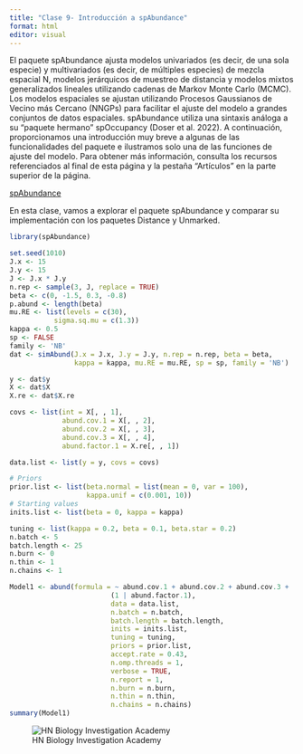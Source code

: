 ---
title: "Clase 9- Introducción a spAbundance"
format: html
editor: visual
---

El paquete spAbundance ajusta modelos univariados (es decir, de una sola especie) y multivariados (es decir, de múltiples especies) de mezcla espacial N, modelos jerárquicos de muestreo de distancia y modelos mixtos generalizados lineales utilizando cadenas de Markov Monte Carlo (MCMC). Los modelos espaciales se ajustan utilizando Procesos Gaussianos de Vecino más Cercano (NNGPs) para facilitar el ajuste del modelo a grandes conjuntos de datos espaciales. spAbundance utiliza una sintaxis análoga a su "paquete hermano" spOccupancy (Doser et al. 2022). A continuación, proporcionamos una introducción muy breve a algunas de las funcionalidades del paquete e ilustramos solo una de las funciones de ajuste del modelo. Para obtener más información, consulta los recursos referenciados al final de esta página y la pestaña "Artículos" en la parte superior de la página.

[spAbundance](https://www.jeffdoser.com/files/spabundance-web/)

En esta clase, vamos a explorar el paquete spAbundance y comparar su implementación con los paquetes Distance y Unmarked.

```{r}
library(spAbundance)
```

```{r, echo=FALSE}
set.seed(1010)
J.x <- 15
J.y <- 15
J <- J.x * J.y
n.rep <- sample(3, J, replace = TRUE)
beta <- c(0, -1.5, 0.3, -0.8)
p.abund <- length(beta)
mu.RE <- list(levels = c(30),
	       sigma.sq.mu = c(1.3))
kappa <- 0.5
sp <- FALSE 
family <- 'NB'
dat <- simAbund(J.x = J.x, J.y = J.y, n.rep = n.rep, beta = beta, 
                kappa = kappa, mu.RE = mu.RE, sp = sp, family = 'NB')

y <- dat$y
X <- dat$X
X.re <- dat$X.re

covs <- list(int = X[, , 1], 
             abund.cov.1 = X[, , 2], 
             abund.cov.2 = X[, , 3], 
             abund.cov.3 = X[, , 4],
             abund.factor.1 = X.re[, , 1])

data.list <- list(y = y, covs = covs)

# Priors
prior.list <- list(beta.normal = list(mean = 0, var = 100),
                   kappa.unif = c(0.001, 10)) 
# Starting values
inits.list <- list(beta = 0, kappa = kappa)

tuning <- list(kappa = 0.2, beta = 0.1, beta.star = 0.2)
n.batch <- 5
batch.length <- 25
n.burn <- 0
n.thin <- 1
n.chains <- 1
```

```{r,}
Model1 <- abund(formula = ~ abund.cov.1 + abund.cov.2 + abund.cov.3 + 
                         (1 | abund.factor.1),
                         data = data.list, 
                         n.batch = n.batch, 
                         batch.length = batch.length, 
                         inits = inits.list, 
                         tuning = tuning,
                         priors = prior.list, 
                         accept.rate = 0.43, 
                         n.omp.threads = 1, 
                         verbose = TRUE, 
                         n.report = 1,
                         n.burn = n.burn,
                         n.thin = n.thin,
                         n.chains = n.chains) 
summary(Model1)
```

![HN Biology Investigation Academy](HN%20Cursos%20publicidad/HN%20Biology%20Inv%20large.jpg)
